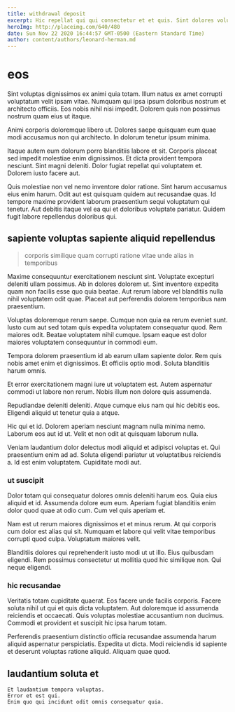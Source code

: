 ```yaml
---
title: withdrawal deposit
excerpt: Hic repellat qui qui consectetur et et quis. Sint dolores voluptas nulla laboriosam magni quae est. Consequatur cupiditate perspiciatis accusamus consectetur modi aut. Voluptatibus quisquam rerum exercitationem qui atque voluptate.
heroImg: http://placeimg.com/640/480
date: Sun Nov 22 2020 16:44:57 GMT-0500 (Eastern Standard Time)
author: content/authors/leonard-herman.md
---
```

# eos

Sint voluptas dignissimos ex animi quia totam. Illum natus ex amet corrupti voluptatum velit ipsam vitae. Numquam qui ipsa ipsum doloribus nostrum et architecto officiis. Eos nobis nihil nisi impedit. Dolorem quis non possimus nostrum quam eius ut itaque.
  
Animi corporis doloremque libero ut. Dolores saepe quisquam eum quae modi accusamus non qui architecto. In dolorum tenetur ipsum minima.
  
Itaque autem eum dolorum porro blanditiis labore et sit. Corporis placeat sed impedit molestiae enim dignissimos. Et dicta provident tempora nesciunt. Sint magni deleniti. Dolor fugiat repellat qui voluptatem et. Dolorem iusto facere aut.
  
Quis molestiae non vel nemo inventore dolor ratione. Sint harum accusamus eius enim harum. Odit aut est quisquam quidem aut recusandae quas. Id tempore maxime provident laborum praesentium sequi voluptatum qui tenetur. Aut debitis itaque vel ea qui et doloribus voluptate pariatur. Quidem fugit labore repellendus doloribus qui.

## sapiente voluptas sapiente aliquid repellendus

> corporis similique quam corrupti ratione vitae unde alias in temporibus

Maxime consequuntur exercitationem nesciunt sint. Voluptate excepturi deleniti ullam possimus. Ab in dolores dolorem ut. Sint inventore expedita quam non facilis esse quo quia beatae. Aut rerum labore vel blanditiis nulla nihil voluptatem odit quae. Placeat aut perferendis dolorem temporibus nam praesentium.
  
Voluptas doloremque rerum saepe. Cumque non quia ea rerum eveniet sunt. Iusto cum aut sed totam quis expedita voluptatem consequatur quod. Rem maiores odit. Beatae voluptatem nihil cumque. Ipsam eaque est dolor maiores voluptatem consequuntur in commodi eum.
  
Tempora dolorem praesentium id ab earum ullam sapiente dolor. Rem quis nobis amet enim et dignissimos. Et officiis optio modi. Soluta blanditiis harum omnis.
  
Et error exercitationem magni iure ut voluptatem est. Autem aspernatur commodi ut labore non rerum. Nobis illum non dolore quis assumenda.
  
Repudiandae deleniti deleniti. Atque cumque eius nam qui hic debitis eos. Eligendi aliquid ut tenetur quia a atque.
  
Hic qui et id. Dolorem aperiam nesciunt magnam nulla minima nemo. Laborum eos aut id ut. Velit et non odit at quisquam laborum nulla.
  
Veniam laudantium dolor delectus modi aliquid et adipisci voluptas et. Qui praesentium enim ad ad. Soluta eligendi pariatur ut voluptatibus reiciendis a. Id est enim voluptatem. Cupiditate modi aut.

### ut suscipit

Dolor totam qui consequatur dolores omnis deleniti harum eos. Quia eius aliquid et id. Assumenda dolore eum eum. Aperiam fugiat blanditiis enim dolor quod quae at odio cum. Cum vel quis aperiam et.
  
Nam est ut rerum maiores dignissimos et et minus rerum. At qui corporis cum dolor est alias qui sit. Numquam et labore qui velit vitae temporibus corrupti quod culpa. Voluptatum maiores velit.
  
Blanditiis dolores qui reprehenderit iusto modi ut ut illo. Eius quibusdam eligendi. Rem possimus consectetur ut mollitia quod hic similique non. Qui neque eligendi.

### hic recusandae

Veritatis totam cupiditate quaerat. Eos facere unde facilis corporis. Facere soluta nihil ut qui et quis dicta voluptatem. Aut doloremque id assumenda reiciendis et occaecati. Quis voluptas molestiae accusantium non ducimus. Commodi et provident et suscipit hic ipsa harum totam.
  
Perferendis praesentium distinctio officia recusandae assumenda harum aliquid aspernatur perspiciatis. Expedita ut dicta. Modi reiciendis id sapiente et deserunt voluptas ratione aliquid. Aliquam quae quod.

## laudantium soluta et

```text
Et laudantium tempora voluptas.
Error et est qui.
Enim quo qui incidunt odit omnis consequatur quia.
```

